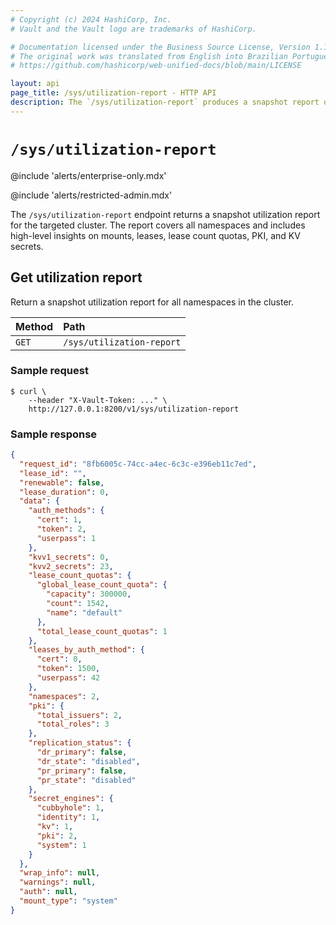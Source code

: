 ```yaml
---
# Copyright (c) 2024 HashiCorp, Inc.
# Vault and the Vault logo are trademarks of HashiCorp.

# Documentation licensed under the Business Source License, Version 1.1.
# The original work was translated from English into Brazilian Portuguese.
# https://github.com/hashicorp/web-unified-docs/blob/main/LICENSE

layout: api
page_title: /sys/utilization-report - HTTP API
description: The `/sys/utilization-report` produces a snapshot report of this cluster's utilization from all namespaces.
---
```


# `/sys/utilization-report`

@include 'alerts/enterprise-only.mdx'

@include 'alerts/restricted-admin.mdx'

The `/sys/utilization-report` endpoint returns a snapshot utilization report
for the targeted cluster. The report covers all namespaces and includes
high-level insights on mounts, leases, lease count quotas, PKI, and KV secrets.

## Get utilization report

Return a snapshot utilization report for all namespaces in the cluster.

| Method | Path                      |
|:-------|:--------------------------|
| `GET`  | `/sys/utilization-report` |

### Sample request

```shell-session
$ curl \
    --header "X-Vault-Token: ..." \
    http://127.0.0.1:8200/v1/sys/utilization-report
```

### Sample response

```json
{
  "request_id": "8fb6005c-74cc-a4ec-6c3c-e396eb11c7ed",
  "lease_id": "",
  "renewable": false,
  "lease_duration": 0,
  "data": {
    "auth_methods": {
      "cert": 1,
      "token": 2,
      "userpass": 1
    },
    "kvv1_secrets": 0,
    "kvv2_secrets": 23,
    "lease_count_quotas": {
      "global_lease_count_quota": {
        "capacity": 300000,
        "count": 1542,
        "name": "default"
      },
      "total_lease_count_quotas": 1
    },
    "leases_by_auth_method": {
      "cert": 0,
      "token": 1500,
      "userpass": 42
    },
    "namespaces": 2,
    "pki": {
      "total_issuers": 2,
      "total_roles": 3
    },
    "replication_status": {
      "dr_primary": false,
      "dr_state": "disabled",
      "pr_primary": false,
      "pr_state": "disabled"
    },
    "secret_engines": {
      "cubbyhole": 1,
      "identity": 1,
      "kv": 1,
      "pki": 2,
      "system": 1
    }
  },
  "wrap_info": null,
  "warnings": null,
  "auth": null,
  "mount_type": "system"
}
```
